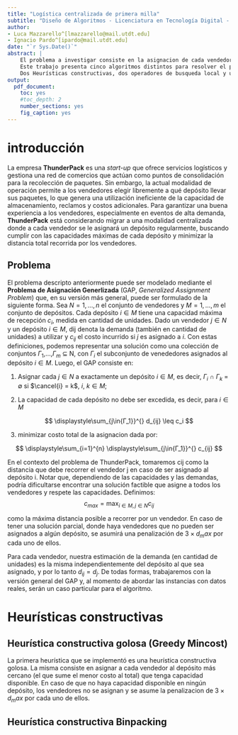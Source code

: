 ```yaml
---
title: "Logística centralizada de primera milla"
subtitle: "Diseño de Algoritmos - Licenciatura en Tecnología Digital - UTDT"
author:
- Luca Mazzarello^[lmazzarello@mail.utdt.edu]
- Ignacio Pardo^[ipardo@mail.utdt.edu]
date: "`r Sys.Date()`"
abstract: |
    El problema a investigar consiste en la asignacion de cada vendedor a un depósito para que utilice regularmente buscando cumplir con las capacidades máximas de cada depósito y buscando minimizar la distancia total recorrida por los vendedores.
    Este trabajo presenta cinco algoritmos distintos para resolver el problema de GAP. 
    Dos Heurísticas constructivas, dos operadores de busqueda local y una Metahurística. El objetivo de este informe es el de detallar los algoritmos comparando calidad de resultados, tiempo de ejecución e implicancias prácticas en relación al problema que enfrenta la empresa ThunderPack.
output:
  pdf_document:
    toc: yes
    #toc_depth: 2
    number_sections: yes
    fig_caption: yes
---
```


\newpage

# introducción

La empresa $\textbf{ThunderPack}$ es una $\textit{start-up}$ que ofrece servicios logísticos y gestiona una 
red de comercios que actúan como puntos de consolidación para la recolección de paquetes. Sin embargo, la actual 
modalidad de operación permite a los vendedores elegir libremente a qué depósito llevar sus paquetes, lo que 
genera una utilización ineficiente de la capacidad de almacenamiento, reclamos y costos adicionales. Para 
garantizar una buena experiencia a los vendedores, especialmente en eventos de alta demanda, $\textbf{ThunderPack}$ 
está considerando migrar a una modalidad centralizada donde a cada vendedor se le asignará un depósito regularmente, 
buscando cumplir con las capacidades máximas de cada depósito y minimizar la distancia total recorrida por los 
vendedores.

## Problema

El problema descripto anteriormente puede ser modelado mediante el $\textbf{Problema de Asignación Generlizada}$ 
(GAP, $\textit{Generalized Assignment Problem}$) que, en su versión más general, puede ser formulado de la 
siguiente forma. Sea $N = {1,...,n}$ el conjunto de vendedores y $M = {1,...,m}$ el conjunto de depósitos. 
Cada depósito $i ∈ M$ tiene una capacidad máxima de recepción $c_i$, medida en cantidad de unidades. Dado un 
vendedor $j ∈ N$ y un depósito $i ∈ M$, dij denota la demanda (también en cantidad de unidades) a utilizar y 
$c_{ij}$ el costo incurrido si $j$ es asignado a $i$. Con estas definiciones, podemos representar una solución 
como una colección de conjuntos $Γ_1$,...,$Γ_m$ ⊆ N, con $Γ_i$ el subconjunto de venededores asignados al depósito 
$i ∈ M$. Luego, el GAP consiste en:

1. Asignar cada $j ∈ N$ a exactamente un depósito $i ∈ M$, es decir, $Γ_i$ ∩ $Γ_k$ = ∅ si $\cancel{i} = k$, $i$, $k ∈ M$;

2. La capacidad de cada depósito no debe ser excedida, es decir, para $i ∈ M$

$$
\displaystyle\sum_{j\in{Γ_1}}^{} d_{ij} \leq c_i
$$

3. minimizar costo total de la asignacion dada por:

$$
\displaystyle\sum_{i=1}^{n} \displaystyle\sum_{j\in{Γ_1}}^{} c_{ij}
$$

En el contexto del problema de ThunderPack, tomaremos cij como la distancia que debe recorrer el vendedor j 
en caso de ser asignado al depósito i. Notar que, dependiendo de las capacidades y las demandas, podría 
dificultarse encontrar una solución factible que asigne a todos los vendedores y respete las capacidades. 
Definimos:
$$
c_{max} = \max_{i ∈ M, j ∈ N} c_{ij}
$$

como la máxima distancia posible a recorrer por un vendedor. En caso de tener una solución parcial, donde 
haya vendedores que no pueden ser asignados a algún depósito, se asumirá una penalización de $3 × d_max$ por 
cada uno de ellos.

Para cada vendedor, nuestra estimación de la demanda (en cantidad de unidades) es la misma independientemente 
del depósito al que sea asignado, y por lo tanto $d_{ij} = d_j$. De todas formas, trabajaremos con la versión 
general del GAP y, al momento de abordar las instancias con datos reales, serán un caso particular para el 
algoritmo.

# Heurísticas constructivas

## Heurística constructiva golosa (Greedy Mincost)

La primera heurística que se implementó es una heurística constructiva golosa. La misma consiste en asignar 
a cada vendedor al depósito más cercano (el que sume el menor costo al total) que tenga capacidad disponible. 
En caso de que no haya capacidad disponible en ningún depósito, los vendedores no se asignan y se asume la penalizacion
de $3 × d_max$ por cada uno de ellos.

## Heurística constructiva Binpacking


